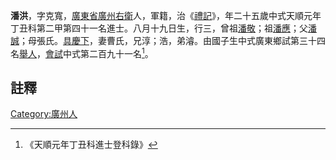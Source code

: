 {{明清人物信息框
| 姓名 = 潘洪
| 原名 =
| 圖片名稱= 
| 圖片大小 =
| 圖片說明 = 
| 最高職務 =
| 國家 = 大明 
| 爵位 =
| 籍貫 = [[廣東省|廣東省]][[廣州右衛|廣州右衛]]
| 族裔 = 
| 旗籍 = 
| 字號 = 
| 諡號 =
| 出生日期 = 八月十九日
| 出生地點 =
| 逝世日期 = 
| 逝世地點 =
| 墓葬 =
| 配偶 = 曹氏
| 親屬 = 曾祖[[潘敬|潘敬]]，祖[[潘應|潘應]]，父[[潘誠|潘誠]]，母張氏
| 出身 =
* 天順元年丁丑科進士
| 經歷 =
| 著作 =  
}}
'''潘洪'''{{BD|1433年||？年||}}，字克寬，[[廣東省|廣東省]][[廣州右衛|廣州右衛]]人，軍籍，治《[[禮記|禮記]]》，年二十五歲中式天順元年丁丑科第二甲第四十一名進士。八月十九日生，行三，曾祖[[潘敬|潘敬]]；祖[[潘應|潘應]]；父[[潘誠|潘誠]]；母張氏。[[具慶下|具慶下]]，妻曹氏，兄淳；浩，弟濬。由國子生中式廣東鄉試第三十四名[[舉人|舉人]]，[[會試|會試]]中式第二百九十一名<ref>《天順元年丁丑科進士登科錄》</ref>。
==註釋==
{{reflist}}
{{明朝人物小作品}}
{{天順元年丁丑科殿试金榜}}
[[Category:廣州人|Category:廣州人]]
